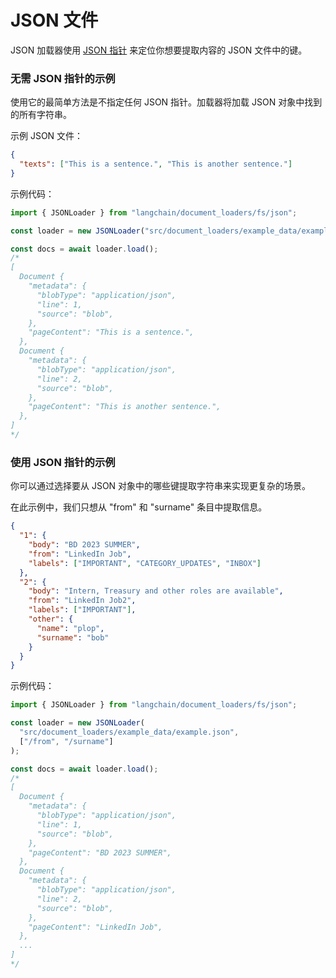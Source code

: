 # JSON 文件

JSON 加载器使用 [JSON 指针](https://github.com/janl/node-jsonpointer) 来定位你想要提取内容的 JSON 文件中的键。

### 无需 JSON 指针的示例

使用它的最简单方法是不指定任何 JSON 指针。加载器将加载 JSON 对象中找到的所有字符串。

示例 JSON 文件：

```json
{
  "texts": ["This is a sentence.", "This is another sentence."]
}
```

示例代码：

```typescript
import { JSONLoader } from "langchain/document_loaders/fs/json";

const loader = new JSONLoader("src/document_loaders/example_data/example.json");

const docs = await loader.load();
/*
[
  Document {
    "metadata": {
      "blobType": "application/json",
      "line": 1,
      "source": "blob",
    },
    "pageContent": "This is a sentence.",
  },
  Document {
    "metadata": {
      "blobType": "application/json",
      "line": 2,
      "source": "blob",
    },
    "pageContent": "This is another sentence.",
  },
]
*/
```

### 使用 JSON 指针的示例

你可以通过选择要从 JSON 对象中的哪些键提取字符串来实现更复杂的场景。

在此示例中，我们只想从 "from" 和 "surname" 条目中提取信息。

```json
{
  "1": {
    "body": "BD 2023 SUMMER",
    "from": "LinkedIn Job",
    "labels": ["IMPORTANT", "CATEGORY_UPDATES", "INBOX"]
  },
  "2": {
    "body": "Intern, Treasury and other roles are available",
    "from": "LinkedIn Job2",
    "labels": ["IMPORTANT"],
    "other": {
      "name": "plop",
      "surname": "bob"
    }
  }
}
```

示例代码：

```typescript
import { JSONLoader } from "langchain/document_loaders/fs/json";

const loader = new JSONLoader(
  "src/document_loaders/example_data/example.json",
  ["/from", "/surname"]
);

const docs = await loader.load();
/*
[
  Document {
    "metadata": {
      "blobType": "application/json",
      "line": 1,
      "source": "blob",
    },
    "pageContent": "BD 2023 SUMMER",
  },
  Document {
    "metadata": {
      "blobType": "application/json",
      "line": 2,
      "source": "blob",
    },
    "pageContent": "LinkedIn Job",
  },
  ...
]
*/
```